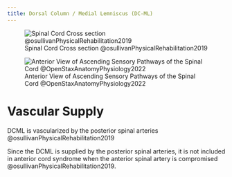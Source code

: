 ```yaml
---
title: Dorsal Column / Medial Lemniscus (DC-ML)
---
```



![Spinal Cord Cross section @osullivanPhysicalRehabilitation2019](/The Archive/Neuroscience/Neuroanatomy/Spinal Cord/images/osullivan fig20.1 spinal cord cross section.png)

![Anterior View of Ascending Sensory Pathways of the Spinal Cord @OpenStaxAnatomyPhysiology2022](/The Archive/Images/OpenStax Anatomy and Physiology 2e/fig14.19 openstax Anterior View of Ascending Sensory Pathways of the Spinal Cord The dorsal column system and spinothalamic tract are the major ascending pathways that connect the periphery with the brain.jpeg){#fig-openstax-fig14.19}

# Vascular Supply

DCML is vascularized by the posterior spinal arteries @osullivanPhysicalRehabilitation2019

:::{.callout-note title="Clinical Significance"}
Since the DCML is supplied by the posterior spinal arteries, it is not included in anterior cord syndrome when the anterior spinal artery is compromised @osullivanPhysicalRehabilitation2019.
:::